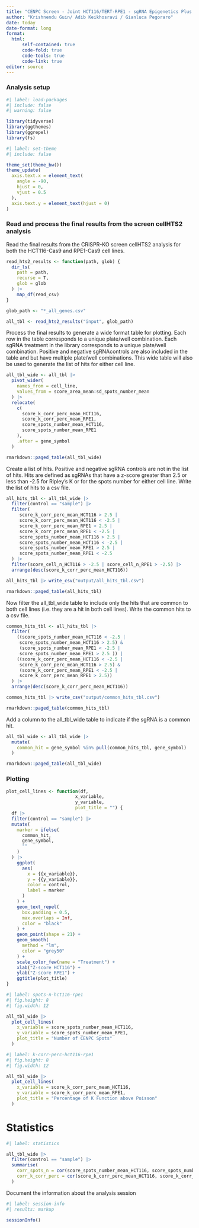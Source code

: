 ```yaml
---
title: "CENPC Screen - Joint HCT116/TERT-RPE1 - sgRNA Epigenetics Plus - downstream_Analysis"
author: "Krishnendu Guin/ Adib Keikhosravi / Gianluca Pegoraro"
date: today
date-format: long
format: 
  html:
      self-contained: true
      code-fold: true
      code-tools: true
      code-link: true
editor: source
---
```


### Analysis setup

```r
#| label: load-packages
#| include: false
#| warning: false

library(tidyverse)
library(ggthemes)
library(ggrepel)
library(fs)
```

```r
#| label: set-theme
#| include: false

theme_set(theme_bw())
theme_update(
  axis.text.x = element_text(
    angle = -90,
    hjust = 0,
    vjust = 0.5
  ),
  axis.text.y = element_text(hjust = 0)
)
```

### Read and process the final results from the screen cellHTS2 analysis

Read the final results from the CRISPR-KO screen cellHTS2 analysis for both the HCT116-Cas9 and RPE1-Cas9 cell lines.

```r
read_hts2_results <- function(path, glob) {
  dir_ls(
    path = path,
    recurse = T,
    glob = glob
  ) |>
    map_df(read_csv)
}

glob_path <- "*_all_genes.csv"

all_tbl <- read_hts2_results("input", glob_path)
```

Process the final results to generate a wide format table for plotting. Each row in the table corresponds to a unique plate/well combination. Each sgRNA treatment in the library corresponds to a unique plate/well combination. Positive and negative sgRNAcontrols are also included in the table and but have multiple plate/well combinations. This wide table will also be used to generate the list of hits for either cell line.

```r
all_tbl_wide <- all_tbl |> 
  pivot_wider(
    names_from = cell_line,
    values_from = score_area_mean:sd_spots_number_mean
  ) |>
  relocate(
    c(
      score_k_corr_perc_mean_HCT116,
      score_k_corr_perc_mean_RPE1,
      score_spots_number_mean_HCT116,
      score_spots_number_mean_RPE1
    ),
    .after = gene_symbol
  )

rmarkdown::paged_table(all_tbl_wide)
```

Create a list of hits. Positive and negative sgRNA controls are not in the list of hits. Hits are defined as sgRNAs that have a z-score greater than 2.5 or less than -2.5 for Ripley's K or for the spots number for either cell line. Write the list of hits to a csv file.

```r
all_hits_tbl <- all_tbl_wide |>
  filter(control == "sample") |>
  filter(
     score_k_corr_perc_mean_HCT116 > 2.5 | 
     score_k_corr_perc_mean_HCT116 < -2.5 |
     score_k_corr_perc_mean_RPE1 > 2.5 | 
     score_k_corr_perc_mean_RPE1 < -2.5 |
     score_spots_number_mean_HCT116 > 2.5 | 
     score_spots_number_mean_HCT116 < -2.5 |
     score_spots_number_mean_RPE1 > 2.5 | 
     score_spots_number_mean_RPE1 < -2.5
  ) |>
  filter(score_cell_n_HCT116 > -2.5 | score_cell_n_RPE1 > -2.5) |>
  arrange(desc(score_k_corr_perc_mean_HCT116))

all_hits_tbl |> write_csv("output/all_hits_tbl.csv")

rmarkdown::paged_table(all_hits_tbl)
```

Now filter the all_tbl_wide table to include only the hits that are common to both cell lines (i.e. they are a hit in both cell lines). Write the common hits to a csv file.

```r
common_hits_tbl <- all_hits_tbl |>
  filter(
    ((score_spots_number_mean_HCT116 < -2.5 | 
     score_spots_number_mean_HCT116 > 2.5) & 
     (score_spots_number_mean_RPE1 < -2.5 | 
     score_spots_number_mean_RPE1 > 2.5 )) |
    ((score_k_corr_perc_mean_HCT116 < -2.5 | 
     score_k_corr_perc_mean_HCT116 > 2.5) &
     (score_k_corr_perc_mean_RPE1 < -2.5 | 
     score_k_corr_perc_mean_RPE1 > 2.5))
  ) |>
  arrange(desc(score_k_corr_perc_mean_HCT116))

common_hits_tbl |> write_csv("output/common_hits_tbl.csv")

rmarkdown::paged_table(common_hits_tbl)
```

Add a column to the all_tbl_wide table to indicate if the sgRNA is a common hit.

```r
all_tbl_wide <- all_tbl_wide |>
  mutate(
    common_hit = gene_symbol %in% pull(common_hits_tbl, gene_symbol)
  )

rmarkdown::paged_table(all_tbl_wide)
```

### Plotting 

```r
plot_cell_lines <- function(df, 
                          x_variable, 
                          y_variable, 
                          plot_title = "") {
  df |>
  filter(control == "sample") |>
  mutate(
    marker = ifelse(
      common_hit,
      gene_symbol,
      ""
    )
  ) |>
    ggplot(
      aes(
        x = {{x_variable}}, 
        y = {{y_variable}},
        color = control,
        label = marker
      )
    ) +
    geom_text_repel(
      box.padding = 0.5,
      max.overlaps = Inf,
      color = "black"
    ) +
    geom_point(shape = 21) + 
    geom_smooth(
      method = "lm",
      color = "grey50"
    ) +
    scale_color_few(name = "Treatment") +
    xlab("Z-score HCT116") +
    ylab("Z-score RPE1") +
    ggtitle(plot_title)
}
```

```r
#| label: spots-n-hct116-rpe1
#| fig.height: 8
#| fig.width: 12

all_tbl_wide |>
  plot_cell_lines(
    x_variable = score_spots_number_mean_HCT116,
    y_variable = score_spots_number_mean_RPE1,
    plot_title = "Number of CENPC Spots"
  )
```

```r
#| label: k-corr-perc-hct116-rpe1
#| fig.height: 8
#| fig.width: 12

all_tbl_wide |>
  plot_cell_lines(
    x_variable = score_k_corr_perc_mean_HCT116,
    y_variable = score_k_corr_perc_mean_RPE1,
    plot_title = "Percentage of K Function above Poisson"
  )
```

# Statistics

```r
#| label: statistics

all_tbl_wide |>
  filter(control == "sample") |>
  summarise(
    corr_spots_n = cor(score_spots_number_mean_HCT116, score_spots_number_mean_RPE1, method = "pearson"),
    corr_k_corr_perc = cor(score_k_corr_perc_mean_HCT116, score_k_corr_perc_mean_RPE1, method = "pearson")
  )
```

Document the information about the analysis session

```r
#| label: session-info
#| results: markup

sessionInfo()
```
